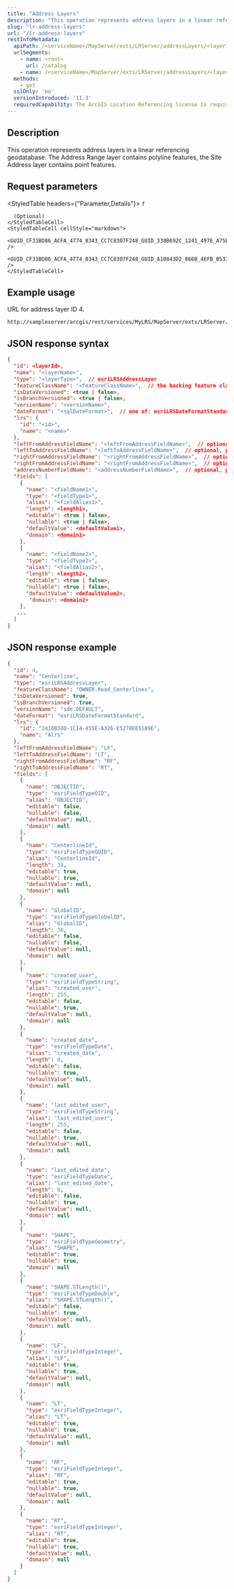 ```yaml
---
title: "Address Layers"
description: "This operation represents address layers in a linear referencing geodatabase."
slug: "lr-address-layers"
url: "/lr-address-layers"
restInfoMetadata:
  apiPath: /<serviceName>/MapServer/exts/LRServer/addressLayers/<layerId>
  urlSegments:
    - name: <root>
      url: /catalog
    - name: /<serviceName>/MapServer/exts/LRServer/addressLayers/<layerId>
  methods:
    - get
  sslOnly: 'no'
  versionIntroduced: '11.3'
  requiredCapability: The ArcGIS Location Referencing license is required to use this resource.
---
```




## Description

This operation represents address layers in a linear referencing geodatabase. The Address Range layer contains polyline features, the Site Address layer contains point features. 

## Request parameters

<StyledTable headers={"Parameter,Details"}>
  <StyledTableRow>
    <StyledTableCell cellStyle="markdown">
      `f`
      
      (Optional)
    </StyledTableCell>
    <StyledTableCell cellStyle="markdown">
      <GUID_CF31BD86_ACFA_4774_8343_CC7C8307F248_GUID_338B692C_1241_497E_A75E_A120E90C5078 />
      <GUID_CF31BD86_ACFA_4774_8343_CC7C8307F248_GUID_A18843D2_866B_4EFB_B533_9736C6767514 />
    </StyledTableCell>
  </StyledTableRow>
</StyledTable>

## Example usage

URL for address	layer ID 4. 

<EncodeURLsNote />

```other
http://sampleserver/arcgis/rest/services/MyLRS/MapServer/exts/LRServer/addressLayers/4 
```

## JSON response syntax

```json
{ 
  "id": <layerId>, 
  "name": "<layerName>", 
  "type": "<layerType>",  // esriLRSAddressLayer 
  "featureClassName": "<featureClassName>",  // the backing feature class name 
  "isDataVersioned": <true | false>, 
  "isBranchVersioned": <true | false>, 
  "versionName": "<versionName>", 
  "dateFormat": "<sqlDateFormat>",  // one of: esriLRSDateFormatStandard, esriLRSDateFormatFileGDB, esriLRSDateFormatOracle 
  "lrs": { 
    "id": "<id>", 
    "name": "<name>" 
  }, 
  "leftFromAddressFieldName": "<leftFromAddressFieldName>",  // optional, populated for only for the Address Range layer 
  "leftToAddressFieldName": "<leftToAddressFieldName>",  // optional, populated for only for the Address Range layer 
  "rightFromAddressFieldName": "<rightFromAddressFieldName>",  // optional, populated for only for the Address Range layer 
  "rightFromAddressFieldName": "<rightFromAddressFieldName>",  // optional, populated for only for the Address Range layer 
  "addressNumberFieldName": "<addressNumberFieldName>",  // optional, populated for only for the Site Address layer 
  "fields": [ 
    { 
      "name": "<fieldName1>", 
      "type": "<fieldType1>", 
      "alias": "<fieldAlias1>", 
      "length": <length1>, 
      "editable": <true | false>, 
      "nullable": <true | false>, 
      "defaultValue": <defaultValue1>, 
      "domain": <domain1> 
    }, 
    { 
      "name": "<fieldName2>", 
      "type": "<fieldType2>", 
      "alias": "<fieldAlias2>", 
      "length": <length2>, 
      "editable": <true | false>, 
      "nullable": <true | false>, 
      "defaultValue": <defaultValue2>, 
       "domain": <domain2> 
    }, 
   ... 
  ] 
} 
```

## JSON response example

```json
{
  "id": 4,
  "name": "Centerline",
  "type": "esriLRSAddressLayer",
  "featureClassName": "OWNER.Road_Centerlines",
  "isDataVersioned": true,
  "isBranchVersioned": true,
  "versionName": "sde.DEFAULT",
  "dateFormat": "esriLRSDateFormatStandard",
  "lrs": {
    "id": "2418B34D-1C14-455E-A326-E5278EE5189E",
    "name": "Alrs"
  },
  "leftFromAddressFieldName": "LF",
  "leftToAddressFieldName": "LT",
  "rightFromAddressFieldName": "RF",
  "rightToAddressFieldName": "RT",
  "fields": [
    {
      "name": "OBJECTID",
      "type": "esriFieldTypeOID",
      "alias": "OBJECTID",
      "editable": false,
      "nullable": false,
      "defaultValue": null,
      "domain": null
    },
    {
      "name": "CenterlineId",
      "type": "esriFieldTypeGUID",
      "alias": "CenterlineId",
      "length": 38,
      "editable": true,
      "nullable": true,
      "defaultValue": null,
      "domain": null
    },
    {
      "name": "GlobalID",
      "type": "esriFieldTypeGlobalID",
      "alias": "GlobalID",
      "length": 38,
      "editable": false,
      "nullable": false,
      "defaultValue": null,
      "domain": null
    },
    {
      "name": "created_user",
      "type": "esriFieldTypeString",
      "alias": "created_user",
      "length": 255,
      "editable": false,
      "nullable": true,
      "defaultValue": null,
      "domain": null
    },
    {
      "name": "created_date",
      "type": "esriFieldTypeDate",
      "alias": "created_date",
      "length": 8,
      "editable": false,
      "nullable": true,
      "defaultValue": null,
      "domain": null
    },
    {
      "name": "last_edited_user",
      "type": "esriFieldTypeString",
      "alias": "last_edited_user",
      "length": 255,
      "editable": false,
      "nullable": true,
      "defaultValue": null,
      "domain": null
    },
    {
      "name": "last_edited_date",
      "type": "esriFieldTypeDate",
      "alias": "last_edited_date",
      "length": 8,
      "editable": false,
      "nullable": true,
      "defaultValue": null,
      "domain": null
    },
    {
      "name": "SHAPE",
      "type": "esriFieldTypeGeometry",
      "alias": "SHAPE",
      "editable": true,
      "nullable": true,
      "domain": null
    },
    {
      "name": "SHAPE.STLength()",
      "type": "esriFieldTypeDouble",
      "alias": "SHAPE.STLength()",
      "editable": false,
      "nullable": true,
      "defaultValue": null,
      "domain": null
    },
    {
      "name": "LF",
      "type": "esriFieldTypeInteger",
      "alias": "LF",
      "editable": true,
      "nullable": true,
      "defaultValue": null,
      "domain": null
    },
    {
      "name": "LT",
      "type": "esriFieldTypeInteger",
      "alias": "LT",
      "editable": true,
      "nullable": true,
      "defaultValue": null,
      "domain": null
    },
    {
      "name": "RF",
      "type": "esriFieldTypeInteger",
      "alias": "RF",
      "editable": true,
      "nullable": true,
      "defaultValue": null,
      "domain": null
    },
    {
      "name": "RT",
      "type": "esriFieldTypeInteger",
      "alias": "RT",
      "editable": true,
      "nullable": true,
      "defaultValue": null,
      "domain": null
    }
  ]
}
```
